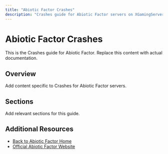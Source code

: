 ```yaml
---
title: "Abiotic Factor Crashes"
description: "Crashes guide for Abiotic Factor servers on XGamingServer"
---
```


# Abiotic Factor Crashes

This is the Crashes guide for Abiotic Factor. Replace this content with actual documentation.

## Overview

Add content specific to Crashes for Abiotic Factor servers.

## Sections

Add relevant sections for this guide.

## Additional Resources

- [Back to Abiotic Factor Home](./index)
- [Official Abiotic Factor Website](https://example.com)
